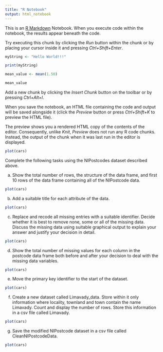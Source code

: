 ```yaml
---
title: "R Notebook"
output: html_notebook
---
```


This is an [R Markdown](http://rmarkdown.rstudio.com) Notebook. When you execute code within the notebook, the results appear beneath the code. 

Try executing this chunk by clicking the *Run* button within the chunk or by placing your cursor inside it and pressing *Ctrl+Shift+Enter*. 

```r
myString <- "Hello World!!!"

print(myString)

mean_value <- mean(1.50)

mean_value
```

Add a new chunk by clicking the *Insert Chunk* button on the toolbar or by pressing *Ctrl+Alt+I*.

When you save the notebook, an HTML file containing the code and output will be saved alongside it (click the *Preview* button or press *Ctrl+Shift+K* to preview the HTML file).

The preview shows you a rendered HTML copy of the contents of the editor. Consequently, unlike *Knit*, *Preview* does not run any R code chunks. Instead, the output of the chunk when it was last run in the editor is displayed.

```r
plot(cars)
```

Complete the following tasks using the NIPostcodes dataset described above.

a) Show the total number of rows, the structure of the data frame, and first 10 rows of the data frame containing all of the NIPostcode data.

```r
plot(cars)
```

b) Add a suitable title for each attribute of the data.

```r
plot(cars)
```

c) Replace and recode all missing entries with a suitable identifier. Decide whether it is best to remove none, some or all of the missing data. Discuss the missing data using suitable graphical output to explain your answer and justify your decision in detail.

```r
plot(cars)
```

d) Show the total number of missing values for each column in the postcode data frame both before and after your decision to deal with the missing data variables.

```r
plot(cars)
```

e) Move the primary key identifier to the start of the dataset.

```r
plot(cars)
```

f) Create a new dataset called Limavady_data. Store within it only information where locality, townland and town contain the name Limavady. Count and display the number of rows. Store this information in a csv file called Limavady.

```r
plot(cars)
```

g) Save the modified NIPostcode dataset in a csv file called CleanNIPostcodeData.

```r
plot(cars)
```
